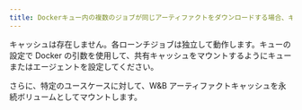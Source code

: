 ```yaml
---
title: Dockerキュー内の複数のジョブが同じアーティファクトをダウンロードする場合、キャッシュは使用されますか、それとも毎回のrunで再ダウンロードされますか？
---
```


キャッシュは存在しません。各ローンチジョブは独立して動作します。キューの設定で Docker の引数を使用して、共有キャッシュをマウントするようにキューまたはエージェントを設定してください。

さらに、特定のユースケースに対して、W&B アーティファクトキャッシュを永続ボリュームとしてマウントします。